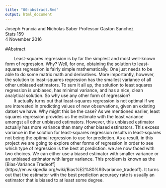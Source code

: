 ```yaml
---
title: "00-abstract.Rmd"
output: html_document
---
```

Joseph Francia and Nicholas Saber 
Professor Gaston Sanchez  
Stats 159  
4 November 2016  

#Abstract

&nbsp;&nbsp;&nbsp;&nbsp;&nbsp;&nbsp; Least-squares regression is by far the simplest and most well-known form of regression. Why? Well, for one, obtaining the solution to least-squares regression is fairly simple mathematically. One just needs to be able to do some matrix math and derivatives. More importantly, however, the solution to least-squares regression has the smallest variance of all other unbiased estimators. To sum it all up, the solution to least squares regression is unbiased, has minimal variance, and has a nice, clean analytical solution. So why use any other form of regression?  
&nbsp;&nbsp;&nbsp;&nbsp;&nbsp;&nbsp; It actually turns out that least-squares regression is not optimal if we are interested in predicting values of new observations, given an existing datset we have. Why might this be the case? As we mentioned earlier, least squares regression provides us the estimate with the least variance amongst all other unbiased estimators. However, this unbiased estimator actually has more variance than many other biased estimators. This excess variance in the solution for least-squares regression results in least-squares not being the optimal regression to use for prediction. As a result, in this project we are going to explore other forms of regression in order to see which type of regression is the best at prediction. we are now faced with two choices. We can either use a biased estimator with smaller variance or an unbiased estimator with larger variance. This problem is known as the [Bias-Variance Tradeoff] (https://en.wikipedia.org/wiki/Bias%E2%80%93variance_tradeoff). It turns out that the estimator with the best prediction accuracy rate is usually an estimator that is biased to at least some degree. 